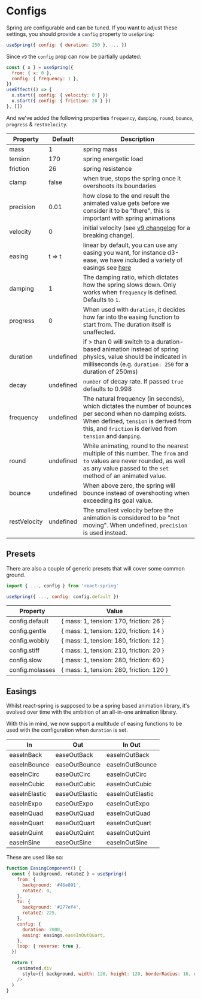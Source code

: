 
# Configs

Spring are configurable and can be tuned. If you want to adjust these settings, you should provide a `config` property to `useSpring`:

```js
useSpring({ config: { duration: 250 }, ... })
```

Since `v9` the `config` prop can now be partially updated:

```jsx
const { x } = useSpring({
  from: { x: 0 },
  config: { frequency: 1 },
})
useEffect(() => {
  x.start({ config: { velocity: 0 } })
  x.start({ config: { friction: 20 } })
}, [])
```

And we've added the following properties `frequency`, `damping`, `round`, `bounce`, `progress` & `restVelocity`.

| Property     | Default   | Description                                                                                                                                                                                                       |
| ------------ | --------- | ----------------------------------------------------------------------------------------------------------------------------------------------------------------------------------------------------------------- |
| mass         | 1         | spring mass                                                                                                                                                                                                       |
| tension      | 170       | spring energetic load                                                                                                                                                                                             |
| friction     | 26        | spring resistence                                                                                                                                                                                                 |
| clamp        | false     | when true, stops the spring once it overshoots its boundaries                                                                                                                                                     |
| precision    | 0.01      | how close to the end result the animated value gets before we consider it to be "there", this is important with spring animations                                                                                 |
| velocity     | 0         | initial velocity (see [v9 changelog](/changelog#changes-in-configvelocity) for a breaking change).                                                                                                                |
| easing       | t => t    | linear by default, you can use any easing you want, for instance d3-ease, we have included a variety of easings see [here](#easings)                                                                              |
| damping      | 1         | The damping ratio, which dictates how the spring slows down. Only works when `frequency` is defined. Defaults to `1`.                                                                                             |
| progress     | 0         | When used with `duration`, it decides how far into the easing function to start from. The duration itself is unaffected.                                                                                          |
| duration     | undefined | if > than 0 will switch to a duration-based animation instead of spring physics, value should be indicated in milliseconds (e.g. `duration: 250` for a duration of 250ms)                                         |
| decay        | undefined | `number` of decay rate. If passed `true` defaults to 0.998                                                                                                                                                        |
| frequency    | undefined | The natural frequency (in seconds), which dictates the number of bounces per second when no damping exists. When defined, `tension` is derived from this, and `friction` is derived from `tension` and `damping`. |
| round        | undefined | While animating, round to the nearest multiple of this number. The `from` and `to` values are never rounded, as well as any value passed to the `set` method of an animated value.                                |
| bounce       | undefined | When above zero, the spring will bounce instead of overshooting when exceeding its goal value.                                                                                                                    |
| restVelocity | undefined | The smallest velocity before the animation is considered to be "not moving". When undefined, `precision` is used instead.                                                                                         |

<CodeBlock
  live
  url="https://codesandbox.io/embed/flamboyant-agnesi-x1vjb?fontsize=14&hidenavigation=1&theme=dark&view=preview&hidedevtools=1&hidenavigation=1"
/>

## Presets

There are also a couple of generic presets that will cover some common ground.

```jsx
import { ..., config } from 'react-spring'

useSpring({ ..., config: config.default })
```

| Property        | Value                                    |
| --------------- | ---------------------------------------- |
| config.default  | { mass: 1, tension: 170, friction: 26 }  |
| config.gentle   | { mass: 1, tension: 120, friction: 14 }  |
| config.wobbly   | { mass: 1, tension: 180, friction: 12 }  |
| config.stiff    | { mass: 1, tension: 210, friction: 20 }  |
| config.slow     | { mass: 1, tension: 280, friction: 60 }  |
| config.molasses | { mass: 1, tension: 280, friction: 120 } |

<CodeBlock
  live
  url="https://codesandbox.io/embed/react-spring-preset-configs-kdv7r?fontsize=14&hidenavigation=1&theme=dark&view=preview&hidedevtools=1&hidenavigation=1"
/>

## Easings

Whilst react-spring is supposed to be a spring based animation library, it's evolved over time with the ambition of an all-in-one animation library.

With this in mind, we now support a multitude of easing functions to be used with the configuration when `duration` is set.

| In            | Out            | In Out           |
| ------------- | -------------- | ---------------- |
| easeInBack    | easeOutBack    | easeInOutBack    |
| easeInBounce  | easeOutBounce  | easeInOutBounce  |
| easeInCirc    | easeOutCirc    | easeInOutCirc    |
| easeInCubic   | easeOutCubic   | easeInOutCubic   |
| easeInElastic | easeOutElastic | easeInOutElastic |
| easeInExpo    | easeOutExpo    | easeInOutExpo    |
| easeInQuad    | easeOutQuad    | easeInOutQuad    |
| easeInQuart   | easeOutQuart   | easeInOutQuart   |
| easeInQuint   | easeOutQuint   | easeInOutQuint   |
| easeInSine    | easeOutSine    | easeInOutSine    |

These are used like so:

```js render=true edit=true
function EasingComponent() {
  const { background, rotateZ } = useSpring({
    from: {
      background: '#46e891',
      rotateZ: 0,
    },
    to: {
      background: '#277ef4',
      rotateZ: 225,
    },
    config: {
      duration: 2000,
      easing: easings.easeInOutQuart,
    },
    loop: { reverse: true },
  })

  return (
    <animated.div
      style={{ background, width: 120, height: 120, borderRadius: 16, rotateZ }}
    />
  )
}
```
